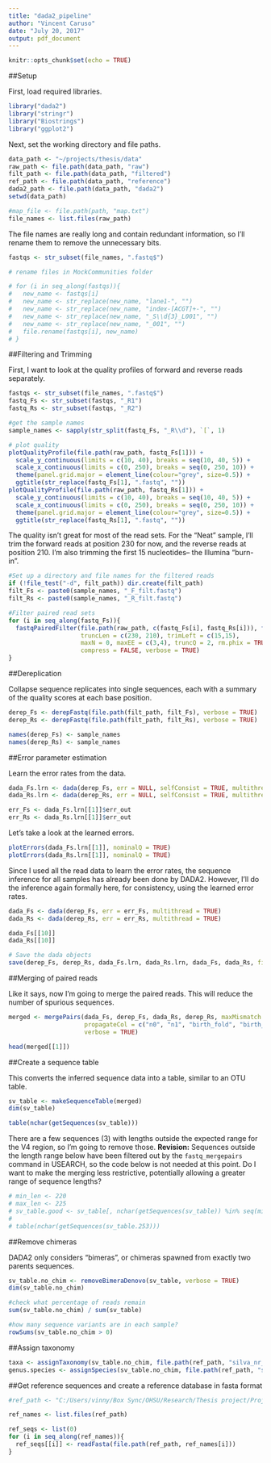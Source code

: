 ```yaml
---
title: "dada2_pipeline"
author: "Vincent Caruso"
date: "July 20, 2017"
output: pdf_document
---
```


```r
knitr::opts_chunk$set(echo = TRUE)
```

##Setup

First, load required libraries.
```r

library("dada2")
library("stringr")
library("Biostrings")
library("ggplot2")

```

Next, set the working directory and file paths.
```r

data_path <- "~/projects/thesis/data"
raw_path <- file.path(data_path, "raw")
filt_path <- file.path(data_path, "filtered")
ref_path <- file.path(data_path, "reference")
dada2_path <- file.path(data_path, "dada2")
setwd(data_path)

#map_file <- file.path(path, "map.txt")
file_names <- list.files(raw_path)

```

The file names are really long and contain redundant information, so I'll rename them to remove the unnecessary bits.
```r

fastqs <- str_subset(file_names, ".fastq$")

# rename files in MockCommunities folder

# for (i in seq_along(fastqs)){
#   new_name <- fastqs[i]
#   new_name <- str_replace(new_name, "lane1-", "")
#   new_name <- str_replace(new_name, "index-[ACGT]+-", "")
#   new_name <- str_replace(new_name, "_S\\d{3}_L001", "")
#   new_name <- str_replace(new_name, "_001", "")
#   file.rename(fastqs[i], new_name)
# }

```


##Filtering and Trimming

First, I want to look at the quality profiles of forward and reverse reads separately.
```r

fastqs <- str_subset(file_names, ".fastq$")
fastq_Fs <- str_subset(fastqs, "_R1")
fastq_Rs <- str_subset(fastqs, "_R2")

#get the sample names
sample_names <- sapply(str_split(fastq_Fs, "_R\\d"), `[`, 1)

# plot quality
plotQualityProfile(file.path(raw_path, fastq_Fs[1])) + 
  scale_y_continuous(limits = c(10, 40), breaks = seq(10, 40, 5)) +
  scale_x_continuous(limits = c(0, 250), breaks = seq(0, 250, 10)) +
  theme(panel.grid.major = element_line(colour="grey", size=0.5)) +
  ggtitle(str_replace(fastq_Fs[1], ".fastq", ""))
plotQualityProfile(file.path(raw_path, fastq_Rs[1])) + 
  scale_y_continuous(limits = c(10, 40), breaks = seq(10, 40, 5)) +
  scale_x_continuous(limits = c(0, 250), breaks = seq(0, 250, 10)) +
  theme(panel.grid.major = element_line(colour="grey", size=0.5)) +
  ggtitle(str_replace(fastq_Rs[1], ".fastq", ""))


```

The quality isn't great for most of the read sets. For the "Neat" sample, I'll trim the forward reads at position 230 for now, and the reverse reads at position 210. I'm also trimming the first 15 nucleotides-- the Illumina "burn-in".
```r

#Set up a directory and file names for the filtered reads
if (!file_test("-d", filt_path)) dir.create(filt_path)
filt_Fs <- paste0(sample_names, "_F_filt.fastq")
filt_Rs <- paste0(sample_names, "_R_filt.fastq")

#Filter paired read sets
for (i in seq_along(fastq_Fs)){
  fastqPairedFilter(file.path(raw_path, c(fastq_Fs[i], fastq_Rs[i])), file.path(filt_path, c(filt_Fs[i], filt_Rs[i])), 
                    truncLen = c(230, 210), trimLeft = c(15,15),
                    maxN = 0, maxEE = c(3,4), truncQ = 2, rm.phix = TRUE,
                    compress = FALSE, verbose = TRUE)
}

```


##Dereplication

Collapse sequence replicates into single sequences, each with a summary of the quality scores at each base position.
```r

derep_Fs <- derepFastq(file.path(filt_path, filt_Fs), verbose = TRUE)
derep_Rs <- derepFastq(file.path(filt_path, filt_Rs), verbose = TRUE)

names(derep_Fs) <- sample_names
names(derep_Rs) <- sample_names

```


##Error parameter estimation

Learn the error rates from the data.
```r

dada_Fs.lrn <- dada(derep_Fs, err = NULL, selfConsist = TRUE, multithread = TRUE)
dada_Rs.lrn <- dada(derep_Rs, err = NULL, selfConsist = TRUE, multithread = TRUE)

err_Fs <- dada_Fs.lrn[[1]]$err_out
err_Rs <- dada_Rs.lrn[[1]]$err_out

```

Let's take a look at the learned errors.
```r

plotErrors(dada_Fs.lrn[[1]], nominalQ = TRUE)
plotErrors(dada_Rs.lrn[[1]], nominalQ = TRUE)


```

Since I used all the read data to learn the error rates, the sequence inference for all samples has already been done by DADA2. However, I'll do the inference again formally here, for consistency, using the learned error rates.
```r

dada_Fs <- dada(derep_Fs, err = err_Fs, multithread = TRUE)
dada_Rs <- dada(derep_Rs, err = err_Rs, multithread = TRUE)

dada_Fs[[10]]
dada_Rs[[10]]

# Save the dada objects
save(derep_Fs, derep_Rs, dada_Fs.lrn, dada_Rs.lrn, dada_Fs, dada_Rs, file = file.path(dada2_path, "dadas.RData"))

```


##Merging of paired reads

Like it says, now I'm going to merge the paired reads. This will reduce the number of spurious sequences.
```r

merged <- mergePairs(dada_Fs, derep_Fs, dada_Rs, derep_Rs, maxMismatch = 0, 
                     propagateCol = c("n0", "n1", "birth_fold", "birth_ham"), 
                     verbose = TRUE)

head(merged[[1]])

```


##Create a sequence table

This converts the inferred sequence data into a table, similar to an OTU table.
```r

sv_table <- makeSequenceTable(merged)
dim(sv_table)

table(nchar(getSequences(sv_table)))

```

There are a few sequences (3) with lengths outside the expected range for the V4 region, so I'm going to remove those.
**Revision:** Sequences outside the length range below have been filtered out by the `fastq_mergepairs` command in USEARCH, so the code below is not needed at this point. Do I want to make the merging less restrictive, potentially allowing a greater range of sequence lengths?
```r

# min_len <- 220
# max_len <- 225
# sv_table.good <- sv_table[, nchar(getSequences(sv_table)) %in% seq(min_len, max_len)]
# 
# table(nchar(getSequences(sv_table.253)))


```


##Remove chimeras

DADA2 only considers "bimeras", or chimeras spawned from exactly two parents sequences.
```r

sv_table.no_chim <- removeBimeraDenovo(sv_table, verbose = TRUE)
dim(sv_table.no_chim)

#check what percentage of reads remain
sum(sv_table.no_chim) / sum(sv_table)

#how many sequence variants are in each sample?
rowSums(sv_table.no_chim > 0)

```


##Assign taxonomy
```r

taxa <- assignTaxonomy(sv_table.no_chim, file.path(ref_path, "silva_nr_v123_train_set.fa.gz"))
genus.species <- assignSpecies(sv_table.no_chim, file.path(ref_path, "silva_species_assignment_v123.fa.gz"))

```


##Get reference sequences and create a reference database in fasta format

```r

#ref_path <- "C:/Users/vinny/Box Sync/OHSU/Research/Thesis project/Projects/Miseq316/ZymoBIOMICS.STD.genomes.ZR160406/BioPool_genomes/16S-18S"

ref_names <- list.files(ref_path)

ref_seqs <- list(0)
for (i in seq_along(ref_names)){
  ref_seqs[[i]] <- readFasta(file.path(ref_path, ref_names[i]))
}

```